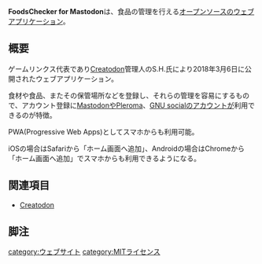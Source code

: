 {{Infobox software
| Name                = FoodsChecker for Mastodon
<!-- | Image               = [[ファイル:Amaroq.jpg|120px|Amaroq]] -->
| Developer           = [[SH|S.H.]]
| SourceCode          = [https://github.com/GAMELINKS/FoodsChecker.for.Mastodon GitHub]
| Platform            = ウェブ
| ProgrammingLanguage = Ruby
| Launch              = 2018年3月6日 (β版<ref>https://gamelinks007.net/@S_H_/99636251133401289</ref>)
<!-- | Kifu                = [https://paypal.me/floofdog PayPal] -->
| License             = MITライセンス
| Web                 = https://foods-checker-for-mastodon.herokuapp.com/
<!-- | Download            = [https://itunes.apple.com/us/app/amaroq-for-mastodon/id1214116200 AppStore] -->
}}'''FoodsChecker for Mastodon'''は、食品の管理を行える[[オープンソース]]のウェブアプリケーション。

== 概要 ==
ゲームリンクス代表であり[[Creatodon]]管理人のS.H.氏により2018年3月6日に公開されたウェブアプリケーション。

食材や食品、またその保管場所などを登録し、それらの管理を容易にするもので、アカウント登録に[[Mastodon]]や[[Pleroma]]、[[GNU social]]のアカウントが利用できるのが特徴。

PWA(Progressive Web Apps)としてスマホからも利用可能。

iOSの場合はSafariから「ホーム画面へ追加」、Androidの場合はChromeから「ホーム画面へ追加」でスマホからも利用できるようになる。

== 関連項目 ==
* [[Creatodon]]

==脚注==
<references />

[[category:ウェブサイト]]
[[category:MITライセンス]]
{{DEFAULTSORT:foodscheckerfor}}